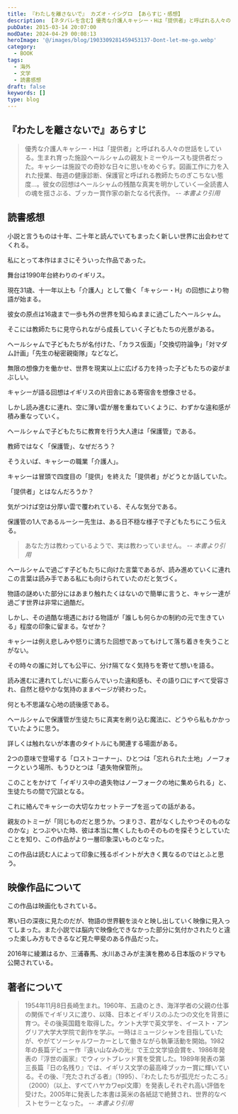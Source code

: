 ```yaml
---
title: 『わたしを離さないで』 カズオ・イシグロ 【あらすじ・感想】
description: 【ネタバレを含む】優秀な介護人キャシー・Hは「提供者」と呼ばれる人々の世話係。生まれ育った施設の親友トミーやルースも提供者だった。キャシーは施設での奇妙な日々に思いをめぐらす。図画工作に力を入れた授業、毎週の健康診断、保護官と呼ばれる教師たちのぎこちない態度…。彼女の回想はヘールシャムの残酷な真実を明かしていく
pubDate: 2015-03-14 20:07:00
modDate: 2024-04-29 00:08:13
heroImage: '@/images/blog/1903309281459453137-Dont-let-me-go.webp'
category:
  - BOOK
tags:
  - 海外
  - 文学
  - 読書感想
draft: false
keywords: []
type: blog
---
```



## 『わたしを離さないで』あらすじ

> 優秀な介護人キャシー・Hは「提供者」と呼ばれる人々の世話をしている。生まれ育った施設ヘールシャムの親友トミーやルースも提供者だった。キャシーは施設での奇妙な日々に思いをめぐらす。図画工作に力を入れた授業、毎週の健康診断、保護官と呼ばれる教師たちのぎこちない態度…。彼女の回想はヘールシャムの残酷な真実を明かしていく―全読書人の魂を揺さぶる、ブッカー賞作家の新たなる代表作。 <cite>-- 本書より引用</cite>

## 読書感想

<Alert type='danger' content='※若干のネタバレを含みます' />

小説と言うものは十年、二十年と読んでいてもまったく新しい世界に出会わせてくれる。

私にとって本作はまさにそういった作品であった。

舞台は1990年台終わりのイギリス。

現在31歳、十一年以上も「介護人」として働く「キャシー・H」の回想により物語が始まる。

彼女の原点は16歳まで一歩も外の世界を知らぬままに過ごしたヘールシャム。

そこには教師たちに見守られながら成長していく子どもたちの光景がある。

ヘールシャムで子どもたちが名付けた、「カラス仮面」「交換切符論争」「対マダム計画」「先生の秘密親衛隊」などなど。

無限の想像力を働かせ、世界を現実以上に広げる力を持った子どもたちの姿がまぶしい。

キャシーが語る回想はイギリスの片田舎にある寄宿舎を想像させる。

しかし読み進むに連れ、空に薄い雲が層を重ねていくように、わずかな違和感が積み重なっていく。

ヘールシャムで子どもたちに教育を行う大人達は「保護管」である。

教師ではなく「保護管」、なぜだろう？

そうえいば、キャシーの職業「介護人」。

キャシーは冒頭で四度目の「提供」を終えた「提供者」がどうとか話していた。

「提供者」とはなんだろうか？

気がつけば空は分厚い雲で覆われている、そんな気分である。

保護管の1人であるルーシー先生は、ある日不穏な様子で子どもたちにこう伝える。

> あなた方は教わっているようで、実は教わっていません。 <cite>-- 本書より引用</cite>

ヘールシャムで過ごす子どもたちに向けた言葉であるが、読み進めていくに連れこの言葉は読み手である私にも向けられていたのだと気づく。

物語の謎めいた部分にはあまり触れたくはないので簡単に言うと、キャシー達が過ごす世界は非常に過酷だ。

しかし、その過酷な境遇における物語が「誰しも何らかの制約の元で生きている」程度の印象に留まる。なぜか？

キャシーは例え悲しみや怒りに満ちた回想であってもけして落ち着きを失うことがない。

その時々の誰に対しても公平に、分け隔てなく気持ちを寄せて想いを語る。

読み進むに連れてしだいに膨らんでいった違和感も、その語り口にすべて受容され、自然と穏やかな気持のままページが終わった。

何とも不思議な心地の読後感である。

ヘールシャムで保護管が生徒たちに真実を刷り込む魔法に、どうやら私もかかっていたように思う。

詳しくは触れないが本書のタイトルにも関連する場面がある。

2つの意味で登場する「ロストコーナー」、ひとつは「忘れられた土地」ノーフォークという場所、もうひとつは「遺失物保管所」。

このことをかけて「イギリス中の遺失物はノーフォークの地に集められる」と、生徒たちの間で冗談となる。

これに絡んでキャシーの大切なカセットテープを巡っての話がある。

親友のトミーが「同じものだと思うか。つまりさ、君がなくしたやつそのものなのかな」とつぶやいた時、彼は本当に無くしたものそのものを探そうとしていたことを知り、この作品がより一層印象深いものとなった。

この作品は読む人によって印象に残るポイントが大きく異なるのではとふと思う。

<div class='not-prose'>
  <div data-vc_mylinkbox_id='886766896'></div>
</div>

## 映像作品について

この作品は映画化もされている。

寒い日の深夜に見たのだが、物語の世界観を淡々と映し出していく映像に見入ってしまった。また小説では脳内で映像化できなかった部分に気付かされたりと違った楽しみ方もできるなど見た甲斐のある作品だった。

<div class='not-prose'>
  <div data-vc_mylinkbox_id='886766906'></div>
</div>

<Alert type='info' content='追記' />
2016年に綾瀬はるか、三浦春馬、水川あさみが主演を務める日本版のドラマも公開されている。

## 著者について

> 1954年11月8日長崎生まれ。1960年、五歳のとき、海洋学者の父親の仕事の関係でイギリスに渡り、以降、日本とイギリスのふたつの文化を背景に育つ。その後英国籍を取得した。ケント大学で英文学を、イースト・アングリア大学大学院で創作を学ぶ。一時はミュージシャンを目指していたが、やがてソーシャルワーカーとして働きながら執筆活動を開始。1982年の長篇デビュー作『遠い山なみの光』で王立文学協会賞を、1986年発表の『浮世の画家』でウィットブレッド賞を受賞した。1989年発表の第三長篇『日の名残り』では、イギリス文学の最高峰ブッカー賞に輝いている。その後、『充たされざる者』（1995）、『わたしたちが孤児だったころ』（2000）（以上、すべてハヤカワepi文庫）を発表しそれぞれ高い評価を受けた。2005年に発表した本書は英米の各紙誌で絶賛され、世界的なベストセラーとなった。 <cite>-- 本書より引用</cite>
